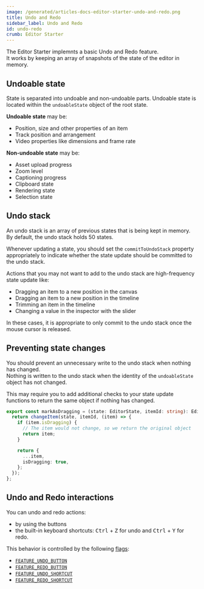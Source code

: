 ```yaml
---
image: /generated/articles-docs-editor-starter-undo-and-redo.png
title: Undo and Redo
sidebar_label: Undo and Redo
id: undo-redo
crumb: Editor Starter
---
```


The Editor Starter implemnts a basic Undo and Redo feature.  
It works by keeping an array of snapshots of the state of the editor in memory.

## Undoable state

State is separated into undoable and non-undoable parts.
Undoable state is located within the `undoableState` object of the root state.

**Undoable state** may be:

- Position, size and other properties of an item
- Track position and arrangement
- Video properties like dimensions and frame rate

**Non-undoable state** may be:

- Asset upload progress
- Zoom level
- Captioning progress
- Clipboard state
- Rendering state
- Selection state

## Undo stack

An undo stack is an array of previous states that is being kept in memory.  
By default, the undo stack holds 50 states.

Whenever updating a state, you should set the `commitToUndoStack` property appropriately to indicate whether the state update should be committed to the undo stack.

Actions that you may not want to add to the undo stack are high-frequency state update like:

- Dragging an item to a new position in the canvas
- Dragging an item to a new position in the timeline
- Trimming an item in the timeline
- Changing a value in the inspector with the slider

In these cases, it is appropriate to only commit to the undo stack once the mouse cursor is released.

## Preventing state changes

You should prevent an unnecessary write to the undo stack when nothing has changed.  
Nothing is written to the undo stack when the identity of the `undoableState` object has not changed.

This may require you to add additional checks to your state update functions to return the same object if nothing has changed.

```ts title="Preventing an identity change"
export const markAsDragging = (state: EditorState, itemId: string): EditorState => {
  return changeItem(state, itemId, (item) => {
    if (item.isDragging) {
      // The item would not change, so we return the original object
      return item;
    }

    return {
      ...item,
      isDragging: true,
    };
  });
};
```

## Undo and Redo interactions

You can undo and redo actions:

- by using the buttons
- the built-in keyboard shortcuts: <kbd>Ctrl</kbd> + <kbd>Z</kbd> for undo and <kbd>Ctrl</kbd> + <kbd>Y</kbd> for redo.

This behavior is controlled by the following [flags](/docs/editor-starter/features):

- [`FEATURE_UNDO_BUTTON`](https://github.com/search?q=repo%3Aremotion-dev%2Feditor-starter%20FEATURE_UNDO_BUTTON&type=code)
- [`FEATURE_REDO_BUTTON`](https://github.com/search?q=repo%3Aremotion-dev%2Feditor-starter%20FEATURE_REDO_BUTTON&type=code)
- [`FEATURE_UNDO_SHORTCUT`](https://github.com/search?q=repo%3Aremotion-dev%2Feditor-starter%20FEATURE_UNDO_SHORTCUT&type=code)
- [`FEATURE_REDO_SHORTCUT`](https://github.com/search?q=repo%3Aremotion-dev%2Feditor-starter%20FEATURE_REDO_SHORTCUT&type=code)
